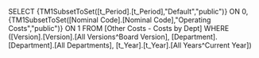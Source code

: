 SELECT {TM1SubsetToSet([t_Period].[t_Period],"Default","public")} ON 0, {TM1SubsetToSet([Nominal Code].[Nominal Code],"Operating Costs","public")} ON 1 FROM [Other Costs - Costs by Dept] WHERE ([Version].[Version].[All Versions^Board Version], [Department].[Department].[All Departments], [t_Year].[t_Year].[All Years^Current Year])